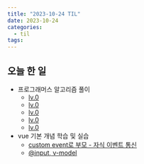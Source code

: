 ```yaml
---
title: "2023-10-24 TIL"
date: 2023-10-24
categories:
  - til
tags:
---
```


## 오늘 한 일

- 프로그래머스 알고리즘 풀이
  - [lv.0 ](https://makepin2r.github.io/algorithm-programmers/181878/)
  - [lv.0 ](https://makepin2r.github.io/algorithm-programmers/181901/)
  - [lv.0 ](https://makepin2r.github.io/algorithm-programmers/181901/)
  - [lv.0 ](https://makepin2r.github.io/algorithm-programmers/181861/)
  - [lv.0 ](https://makepin2r.github.io/algorithm-programmers/181868/)
- vue 기본 개념 학습 및 실습
  - [custom event로 부모 - 자식 이벤트 통신]()
  - [@input, v-model]()
